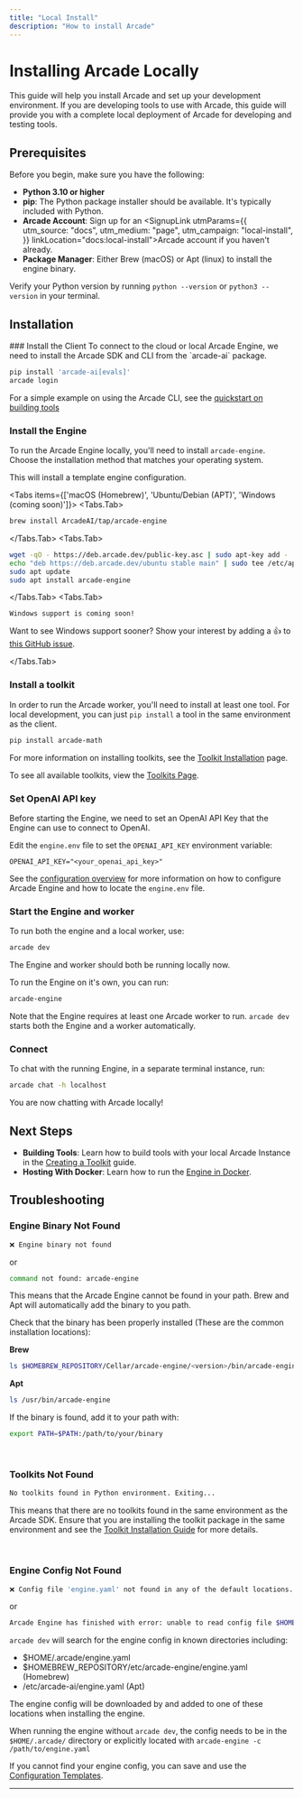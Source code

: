 ```yaml
---
title: "Local Install"
description: "How to install Arcade"
---
```



# Installing Arcade Locally

This guide will help you install Arcade and set up your development environment. If you are developing tools to use with Arcade, this guide will provide you with a complete local deployment of Arcade for developing and testing tools.

## Prerequisites

Before you begin, make sure you have the following:

- **Python 3.10 or higher**
- **pip**: The Python package installer should be available. It's typically included with Python.
- **Arcade Account**: Sign up for an <SignupLink utmParams={{
            utm_source: "docs",
            utm_medium: "page",
            utm_campaign: "local-install",
          }} linkLocation="docs:local-install">Arcade account</SignupLink> if you haven't already.
- **Package Manager**: Either Brew (macOS) or Apt (linux) to install the engine binary.

Verify your Python version by running `python --version` or `python3 --version` in your terminal.

## Installation

<Steps>
### Install the Client
To connect to the cloud or local Arcade Engine, we need to install the Arcade SDK and CLI from the `arcade-ai` package.

```bash
pip install 'arcade-ai[evals]'
arcade login
```

For a simple example on using the Arcade CLI, see the [quickstart on building tools](/home/build-tools/create-a-toolkit)

### Install the Engine

To run the Arcade Engine locally, you'll need to install `arcade-engine`. Choose the installation method that matches your operating system.

This will install a template engine configuration.

<Tabs items={['macOS (Homebrew)', 'Ubuntu/Debian (APT)', 'Windows (coming soon)']}>
  <Tabs.Tab>
  ```bash
  brew install ArcadeAI/tap/arcade-engine
  ```
  </Tabs.Tab>
  <Tabs.Tab>
  ```bash
  wget -qO - https://deb.arcade.dev/public-key.asc | sudo apt-key add -
  echo "deb https://deb.arcade.dev/ubuntu stable main" | sudo tee /etc/apt/sources.list.d/arcade-ai.list
  sudo apt update
  sudo apt install arcade-engine
  ```
  </Tabs.Tab>
  <Tabs.Tab>
  ```
  Windows support is coming soon!
  ```
  Want to see Windows support sooner? Show your interest by adding a 👍 to [this GitHub issue](https://github.com/ArcadeAI/arcade-ai/issues/258).

  </Tabs.Tab>
</Tabs>

### Install a toolkit

In order to run the Arcade worker, you'll need to install at least one tool. For local development, you can just `pip install` a tool in the same environment as the client.

```bash
pip install arcade-math
```

For more information on installing toolkits, see the [Toolkit Installation](/home/local-deployment/install/toolkits) page.

To see all available toolkits, view the [Toolkits Page](/toolkits).

### Set OpenAI API key

Before starting the Engine, we need to set an OpenAI API Key that the Engine can use to connect to OpenAI.

Edit the `engine.env` file to set the `OPENAI_API_KEY` environment variable:

```
OPENAI_API_KEY="<your_openai_api_key>"
```

See the [configuration overview](/home/local-deployment/configure/overview) for more information on how to configure Arcade Engine and how to locate the `engine.env` file.

### Start the Engine and worker

To run both the engine and a local worker, use:

```bash
arcade dev
```

The Engine and worker should both be running locally now.

To run the Engine on it's own, you can run:

```bash
arcade-engine
```

Note that the Engine requires at least one Arcade worker to run. `arcade dev` starts both the Engine and a worker automatically.

### Connect

To chat with the running Engine, in a separate terminal instance, run:

```bash
arcade chat -h localhost
```

You are now chatting with Arcade locally!

</Steps>

## Next Steps

- **Building Tools**: Learn how to build tools with your local Arcade Instance in the [Creating a Toolkit](/home/build-tools/create-a-toolkit) guide.
- **Hosting With Docker**: Learn how to run the [Engine in Docker](/home/local-deployment/install/docker).

## Troubleshooting

### Engine Binary Not Found

```bash
❌ Engine binary not found
```

or

```bash
command not found: arcade-engine
```

This means that the Arcade Engine cannot be found in your path. Brew and Apt will automatically add the binary to you path.

Check that the binary has been properly installed (These are the common installation locations):

**Brew**

```bash
ls $HOMEBREW_REPOSITORY/Cellar/arcade-engine/<version>/bin/arcade-engine
```

**Apt**

```bash
ls /usr/bin/arcade-engine
```

If the binary is found, add it to your path with:

```bash
export PATH=$PATH:/path/to/your/binary
```

<br />

### Toolkits Not Found

```bash
No toolkits found in Python environment. Exiting...
```

This means that there are no toolkits found in the same environment as the Arcade SDK. Ensure that you are installing the toolkit package in the same environment and see the [Toolkit Installation Guide](/home/local-deployment/install/toolkits) for more details.

<br />

### Engine Config Not Found

```bash
❌ Config file 'engine.yaml' not found in any of the default locations.
```

or

```bash
Arcade Engine has finished with error: unable to read config file $HOME/.arcade/engine.yaml: open $HOME/.arcade/engine.yaml: no such file or directory
```

`arcade dev` will search for the engine config in known directories including:

- $HOME/.arcade/engine.yaml
- $HOMEBREW_REPOSITORY/etc/arcade-engine/engine.yaml (Homebrew)
- /etc/arcade-ai/engine.yaml (Apt)

The engine config will be downloaded by and added to one of these locations when installing the engine.

When running the engine without `arcade dev`, the config needs to be in the `$HOME/.arcade/` directory or explicitly located with `arcade-engine -c /path/to/engine.yaml`

If you cannot find your engine config, you can save and use the [Configuration Templates](/home/local-deployment/configure/templates).

---
